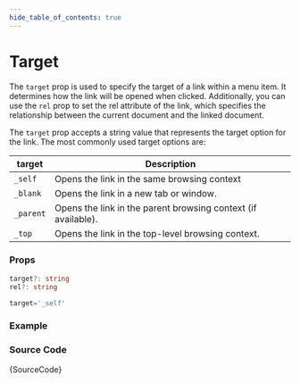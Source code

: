 ```yaml
---
hide_table_of_contents: true
---
```



# Target

The `target` prop is used to specify the target of a link within a menu item. It determines how the link will be opened when clicked. Additionally, you can use the `rel` prop to set the rel attribute of the link, which specifies the relationship between the current document and the linked document.

The `target` prop accepts a string value that represents the target option for the link. The most commonly used target options are:

| target    | Description                                                   |
| --------- | ------------------------------------------------------------- |
| `_self`   | Opens the link in the same browsing context                   |
| `_blank`  | Opens the link in a new tab or window.                        |
| `_parent` | Opens the link in the parent browsing context (if available). |
| `_top`    | Opens the link in the top-level browsing context.             |

### Props

```ts noCopy
target?: string
rel?: string
```

```ts noCopy title='Default Value'
target='_self'
```

### Example

<IframeWindow url='https://demos.themeselection.com/materio-mui-react-nextjs-admin-template/demo-1/en/menu-examples/vertical-menu/menu-item/target' />

### Source Code

<TsToJsCodeSnippet>{SourceCode}</TsToJsCodeSnippet>
